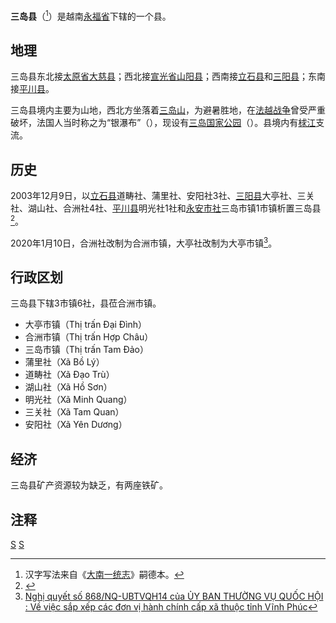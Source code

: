 {{Infobox Settlement
|name                   = 三岛县
|settlement_type        = 县
|official_name          = 
|other_name             = 
|native_name            = {{lang|vi|Huyện Tam Đảo}}
|nickname               = 
|motto                  = 
|image_skyline          = Phong cảnh Tam Đảo.JPG
|imagesize              = 
|image_caption          = 
|image_flag             = 
|flag_size              = 
|image_seal             = 
|seal_size              = 
|image_shield           = 
|shield_size            = 
|image_blank_emblem     = 
|blank_emblem_size      = 
|image_map              = {{Infobox mapframe|frame-width=250|zoom=10}}
|mapsize                = 
|map_caption            = 
|image_map1             = 
|mapsize1               = 
|map_caption1           = 
|pushpin_map            = Vietnam
|pushpin_label_position = bottom
|pushpin_map_caption    = 
|pushpin_map1           = 
|pushpin_label_position1= 
|pushpin_map_caption1   = 
|subdivision_type       = 国家
|subdivision_name       = {{flag|Vietnam}}
|subdivision_type1      = [[越南行政区划|省]]
|subdivision_name1      = [[永福省|永福省]]
|subdivision_type2      = 行政区划
|subdivision_name2      = 3市镇6社
|subdivision_type3      = 
|subdivision_name3      = 
|seat_type              = 县莅
|seat                   = {{link-vi|合洲市镇|Hợp Châu}}
|government_type        = 
|leader_title           = 
|leader_name            = 
|leader_title1          = 
|leader_name1           = 
|established_title      = 
|established_date       = 
|area_magnitude         = 
|unit_pref              = 
|area_footnotes         = 
|area_total_km2         = 234.76
|area_land_km2          = 
|area_water_km2         = 
|area_water_percent     = 
|area_urban_km2         = 
|area_metro_km2         = 
|population_as_of       = 2019年
|population_footnotes   = 
|population_note        = 
|population_total       = 83931
|population_density_km2 = auto
|population_metro             = 
|population_density_metro_km2 = 
|population_urban             = 
|population_density_urban_km2 = 
|timezone               = [[越南标准时间|越南标准时间]]
|utc_offset             = +7
|elevation_footnotes    = 
|elevation_m            = 
|coor_type              = 
|coordinates            = 
|postal_code_type       = 
|postal_code            = 
|area_code              = 
|website                = [http://tamdao.vinhphuc.gov.vn 三岛县电子信息门户网站]
|footnotes              = 
}}
'''三岛县'''（{{vie|v='''Huyện Tam Đảo'''|hn=縣三島}}<ref>汉字写法来自《[[大南一统志|大南一统志]]》嗣德本。</ref>）是越南[[永福省|永福省]]下辖的一个县。

==地理==
三岛县东北接[[太原省|太原省]][[大慈县|大慈县]]；西北接[[宣光省|宣光省]][[山阳县_(越南)|山阳县]]；西南接[[立石县|立石县]]和[[三阳县|三阳县]]；东南接[[平川县|平川县]]。

三岛县境内主要为山地，西北方坐落着[[三岛山|三岛山]]，为避暑胜地，在[[法越战争|法越战争]]曾受严重破坏，法国人当时称之为“银瀑布”（{{lang|fr|Cascade d'argent}}），现设有[[三岛国家公园|三岛国家公园]]（{{lang|vi|Vườn quốc gia Tam Đảo}}）。县境内有[[梂江|梂江]]支流。

==历史==
2003年12月9日，以[[立石县|立石县]]道畴社、蒲里社、安阳社3社、[[三阳县|三阳县]]大亭社、三关社、湖山社、合洲社4社、[[平川县|平川县]]明光社1社和[[永安市社|永安市社]]三岛市镇1市镇析置三岛县<ref>{{Cite web |url=https://thuvienphapluat.vn/van-ban/Bo-may-hanh-chinh/Nghi-dinh-153-2003-ND-CP-thanh-lap-thi-xa-Phuc-Yen-huyen-Tam-Dao-tinh-Vinh-Phuc-53824.aspx |title=Nghị định 153/2003/NĐ-CP về việc thành lập thị xã Phúc Yên và huyện Tam Đảo, tỉnh Vĩnh Phúc |accessdate=2020-05-05 |archive-date=2020-04-05 |archive-url=https://web.archive.org/web/20200405161059/https://thuvienphapluat.vn/van-ban/Bo-may-hanh-chinh/Nghi-dinh-153-2003-ND-CP-thanh-lap-thi-xa-Phuc-Yen-huyen-Tam-Dao-tinh-Vinh-Phuc-53824.aspx |dead-url=no }}</ref>。

2020年1月10日，合洲社改制为合洲市镇，大亭社改制为大亭市镇<ref>[http://vanban.chinhphu.vn/portal/page/portal/chinhphu/hethongvanban?mode=detail&document_id=199019 Nghị quyết số 868/NQ-UBTVQH14 của ỦY BAN THƯỜNG VỤ QUỐC HỘI : Về việc sắp xếp các đơn vị hành chính cấp xã thuộc tỉnh Vĩnh Phúc]</ref>。

==行政区划==
三岛县下辖3市镇6社，县莅合洲市镇。
*大亭市镇（Thị trấn Đại Đình）
*合洲市镇（Thị trấn Hợp Châu）
*三岛市镇（Thị trấn Tam Đảo）
*蒲里社（Xã Bồ Lý）
*道畴社（Xã Đạo Trù）
*湖山社（Xã Hồ Sơn）
*明光社（Xã Minh Quang）
*三关社（Xã Tam Quan）
*安阳社（Xã Yên Dương）

==经济==
三岛县矿产资源较为缺乏，有两座铁矿。

==注释==
{{reflist}}

{{永福省行政区划}}
{{越南红河三角洲之县市镇区域划分}}

[[Category:越南县份|S]]
[[Category:永福省|S]]